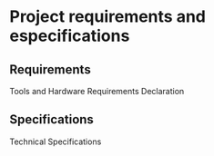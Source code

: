 # Project requirements and especifications

## Requirements

Tools and Hardware Requirements Declaration

## Specifications

Technical Specifications


